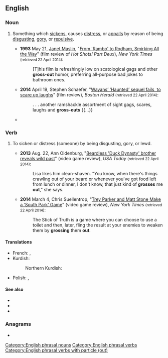 {{also|gross-out}}
==English==
{{wikipedia}}

===Noun===
{{en-noun}}

# {{lb|en|informal|mostly|North America}} Something which [[sicken]]s, causes [[distress]], or [[appall]]s by reason of being [[disgusting]], [[gory]], or [[repulsive]].
#* '''1993''' May 21, [[w:Janet Maslin|Janet Maslin]], "[http://www.nytimes.com/1993/05/21/movies/review-film-from-rambo-to-rodham-smirking-all-the-way.html From 'Rambo' to Rodham, Smirking All the Way]" (film review of ''Hot Shots! Part Deux''), ''New York Times'' <small>(retrieved 22 April 2014)</small>:
#*: [T]his film is refreshingly low on scatological gags and other '''gross-out''' humor, preferring all-purpose bad jokes to bathroom ones.
#* '''2014''' April 19, Stephen Schaefer, "[http://bostonherald.com/entertainment/movies/movie_reviews/2014/04/wayans_haunted_sequel_fails_to_scare_up_laughs Wayans’ ‘Haunted’ sequel fails  to scare up laughs]" (film review), ''Boston Herald'' <small>(retrieved 22 April 2014)</small>:
#*: . . . another ramshackle assortment of sight gags, scares, laughs and '''gross-outs''' {{...}}
#* {{quote-journal|en|author=Robbie Collin|title=Grimsby review: ' Sacha Baron Cohen's vital, venomous action movie'|work={{w|The Daily Telegraph}} (London)|date=23 February 2016|passage=On the surface, the film is a globe-trotting '''gross-out''' caper in which Nobby, who's from a hellish version of the titular Lincolnshire town ("twinned with Chernobyl"), is reunited with his long-lost brother Sebastian (Mark Strong), who has become a spy for the British secret services. }}

===Verb===
{{en-verb|*}}

# {{lb|en|informal|transitive|mostly|North America}} To sicken or distress (someone) by being disgusting, gory, or lewd.
#* '''2013''' Aug. 22, Ann Oldenburg, "[http://www.usatoday.com/story/life/people/2013/08/22/beardless-duck-dynasty-brother-wild-past-alan-pastor/2686743/ Beardless 'Duck Dynasty' brother reveals wild past]" (video game review), ''USA Today'' <small>(retrieved 22 April 2014)</small>:
#*: Lisa likes him clean-shaven. "You know, when there's things crawling out of your beard or whenever you've got food left from lunch or dinner, I don't know, that just kind of '''grosses''' me '''out'''," she says.
#* '''2014''' March 4, Chris Suellentrop, "[http://www.nytimes.com/2014/03/05/arts/video-games/trey-parker-and-matt-stone-make-a-south-park-game.html Trey Parker and Matt Stone Make a ‘South Park’ Game]" (video game review), ''New York Times'' <small>(retrieved 22 April 2014)</small>:
#*: The Stick of Truth is a game where you can choose to use a toilet and then, later, fling the result at your enemies to weaken them by '''grossing''' them '''out'''.

====Translations====
{{trans-top|to sicken by reason of being disgusting}}
* French: {{t+|fr|dégoûter}}, {{t+|fr|écœurer}}
* Kurdish:
*: Northern Kurdish: {{t+|kmr|kerixandin}}
{{trans-mid}}
* Polish: {{t|pl|obrzydzać|impf}}, {{t|pl|obrzydzić|pf}}
{{trans-bottom}}

====See also====
* {{l|en|put off}}
* {{l|en|turn off}}
* {{l|en|weird out}}

===Anagrams===
* {{anagrams|en|a=goorsstu|outgross}}

[[Category:English phrasal nouns]]
[[Category:English phrasal verbs]]
[[Category:English phrasal verbs with particle (out)]]